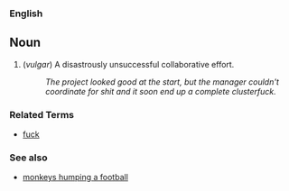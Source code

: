 ===English=== <!-- thought I was logged in, honest --dmh-->

==Noun==

# (''vulgar'') A disastrously unsuccessful collaborative effort.
#: ''The project looked good at the start, but the manager couldn't coordinate for shit and it soon end up a complete clusterfuck.''

===Related Terms===
*[[fuck]]

===See also===
*[[monkeys humping a football]]